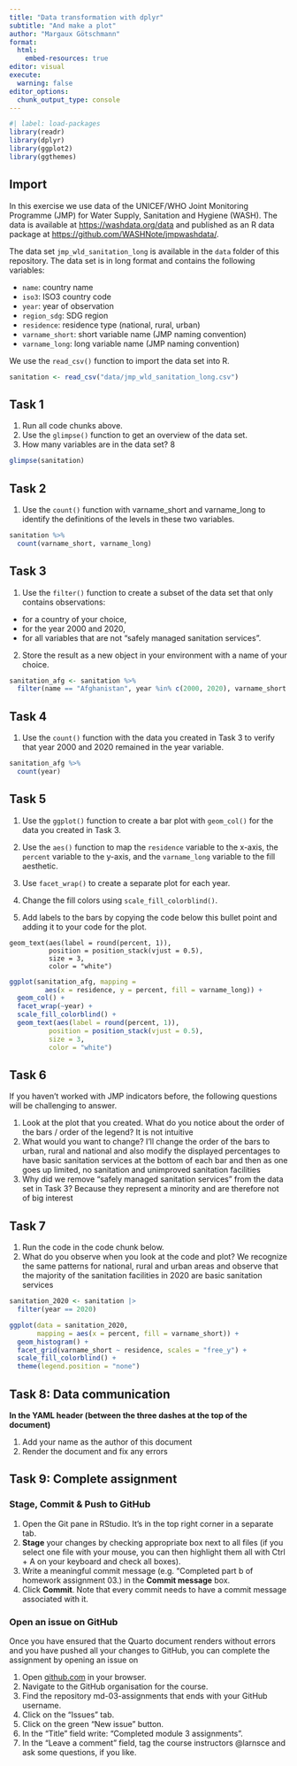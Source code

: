 ```yaml
---
title: "Data transformation with dplyr"
subtitle: "And make a plot"
author: "Margaux Götschmann"
format:
  html:
    embed-resources: true
editor: visual
execute:
  warning: false
editor_options: 
  chunk_output_type: console
---
```


```r
#| label: load-packages
library(readr)
library(dplyr)
library(ggplot2)
library(ggthemes)
```

## Import

In this exercise we use data of the UNICEF/WHO Joint Monitoring Programme (JMP) for Water Supply, Sanitation and Hygiene (WASH). The data is available at <https://washdata.org/data> and published as an R data package at <https://github.com/WASHNote/jmpwashdata/>.

The data set `jmp_wld_sanitation_long` is available in the `data` folder of this repository. The data set is in long format and contains the following variables:

-   `name`: country name
-   `iso3`: ISO3 country code
-   `year`: year of observation
-   `region_sdg`: SDG region
-   `residence`: residence type (national, rural, urban)
-   `varname_short`: short variable name (JMP naming convention)
-   `varname_long`: long variable name (JMP naming convention)

We use the `read_csv()` function to import the data set into R.

```r
sanitation <- read_csv("data/jmp_wld_sanitation_long.csv")
```

## Task 1

1.  Run all code chunks above.
2.  Use the `glimpse()` function to get an overview of the data set.
3.  How many variables are in the data set? 8

```r
glimpse(sanitation)
```

## Task 2

1.  Use the `count()` function with varname_short and varname_long to identify the definitions of the levels in these two variables.

```r
sanitation %>% 
  count(varname_short, varname_long)
```

## Task 3

1.  Use the `filter()` function to create a subset of the data set that only contains observations:

-   for a country of your choice,
-   for the year 2000 and 2020,
-   for all variables that are not "safely managed sanitation services".

2.  Store the result as a new object in your environment with a name of your choice.

```r
sanitation_afg <- sanitation %>% 
  filter(name == "Afghanistan", year %in% c(2000, 2020), varname_short != "san_sm")
```

## Task 4

1.  Use the `count()` function with the data you created in Task 3 to verify that year 2000 and 2020 remained in the year variable.

```r
sanitation_afg %>% 
  count(year)
```

## Task 5

1.  Use the `ggplot()` function to create a bar plot with `geom_col()` for the data you created in Task 3.

2.  Use the `aes()` function to map the `residence` variable to the x-axis, the `percent` variable to the y-axis, and the `varname_long` variable to the fill aesthetic.

3.  Use `facet_wrap()` to create a separate plot for each year.

4.  Change the fill colors using `scale_fill_colorblind()`.

5.  Add labels to the bars by copying the code below this bullet point and adding it to your code for the plot.

```         
geom_text(aes(label = round(percent, 1)), 
          position = position_stack(vjust = 0.5),
          size = 3,
          color = "white") 
```

```r
ggplot(sanitation_afg, mapping = 
         aes(x = residence, y = percent, fill = varname_long)) +
  geom_col() +
  facet_wrap(~year) +
  scale_fill_colorblind() +
  geom_text(aes(label = round(percent, 1)), 
          position = position_stack(vjust = 0.5),
          size = 3,
          color = "white")
```

## Task 6

If you haven't worked with JMP indicators before, the following questions will be challenging to answer.

1.  Look at the plot that you created. What do you notice about the order of the bars / order of the legend? It is not intuitive
2.  What would you want to change? I'll change the order of the bars to urban, rural and national and also modify the displayed percentages to have basic sanitation services at the bottom of each bar and then as one goes up limited, no sanitation and unimproved sanitation facilities
3.  Why did we remove "safely managed sanitation services" from the data set in Task 3? Because they represent a minority and are therefore not of big interest

## Task 7

1.  Run the code in the code chunk below.
2.  What do you observe when you look at the code and plot? We recognize the same patterns for national, rural and urban areas and observe that the majority of the sanitation facilities in 2020 are basic sanitation services

```r

sanitation_2020 <- sanitation |> 
  filter(year == 2020)

ggplot(data = sanitation_2020,
       mapping = aes(x = percent, fill = varname_short)) +
  geom_histogram() +
  facet_grid(varname_short ~ residence, scales = "free_y") +
  scale_fill_colorblind() +
  theme(legend.position = "none") 

```

## Task 8: Data communication

**In the YAML header (between the three dashes at the top of the document)**

1.  Add your name as the author of this document
2.  Render the document and fix any errors

## Task 9: Complete assignment

### Stage, Commit & Push to GitHub

1.  Open the Git pane in RStudio. It's in the top right corner in a separate tab.
2.  **Stage** your changes by checking appropriate box next to all files (if you select one file with your mouse, you can then highlight them all with Ctrl + A on your keyboard and check all boxes).
3.  Write a meaningful commit message (e.g. "Completed part b of homework assignment 03.) in the **Commit message** box.
4.  Click **Commit**. Note that every commit needs to have a commit message associated with it.

### Open an issue on GitHub

Once you have ensured that the Quarto document renders without errors and you have pushed all your changes to GitHub, you can complete the assignment by opening an issue on

1.  Open [github.com](https://github.com/) in your browser.
2.  Navigate to the GitHub organisation for the course.
3.  Find the repository md-03-assignments that ends with your GitHub username.
4.  Click on the "Issues" tab.
5.  Click on the green "New issue" button.
6.  In the "Title" field write: "Completed module 3 assignments".
7.  In the "Leave a comment" field, tag the course instructors @larnsce and ask some questions, if you like.
